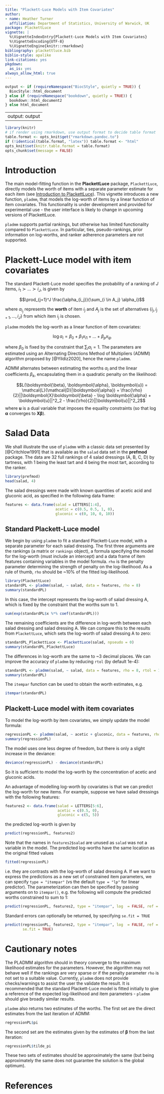 ```yaml
---
title: "Plackett-Luce Models with Item Covariates"
author:
- name: Heather Turner
  affiliation: Department of Statistics, University of Warwick, UK
package: PlackettLuce
vignette: |
  %\VignetteIndexEntry{Plackett-Luce Models with Item Covariates}
  %\VignetteEncoding{UTF-8}
  %\VignetteEngine{knitr::rmarkdown}
bibliography: plackettluce.bib
biblio-style: apalike
link-citations: yes  
pkgdown:
  as_is: yes
always_allow_html: true
---
```


```r
output <- if (requireNamespace("BiocStyle", quietly = TRUE)) {
  BiocStyle::html_document
} else if (requireNamespace("bookdown", quietly = TRUE)) {
  bookdown::html_document2
} else html_document
```

---
output: output
---

```r
library(knitr)
# if render using rmarkdown, use output format to decide table format
table.format <- opts_knit$get("rmarkdown.pandoc.to")
if (!identical(table.format, "latex")) table.format <- "html"
opts_knit$set(knitr.table.format = table.format)
opts_chunk$set(message = FALSE)
```

# Introduction

The main model-fitting function in the **PlackettLuce** package, `PlackettLuce`, 
directly models the worth of items with a separate parameter estimate for 
each item (see [Introduction to PlackettLuce](Overview.html)). This vignette 
introduces a new function, `pladmm`, that models the log-worth of 
items by a linear function of item covariates. This functionality is under 
development and provided for experimental use - the user interface is likely 
to change in upcoming versions of PlackettLuce.

`pladmm` supports partial rankings, but otherwise has limited functionality 
compared to `PlackettLuce`. In particular, ties, pseudo-rankings, prior 
information on log-worths, and ranker adherence parameters are not supported. 

# Plackett-Luce model with item covariates

The standard Plackett-Luce model specifies the probability of a ranking of $J$ 
items, ${i_1 \succ \ldots \succ i_J}$, is given by

$$\prod_{j=1}^J \frac{\alpha_{i_j}}{\sum_{i \in A_j} \alpha_i}$$

where $\alpha_{i_j}$ represents the **worth** of item $i_j$ and $A_j$ is the 
set of alternatives $\{i_j, i_{j + 1}, \ldots, i_J\}$ from which item $i_j$ is 
chosen. 

`pladmm` models the log-worth as a linear function of item covariates:

$$\log \alpha_i = \beta_0 + \beta_1x_{i1} + \ldots + \beta_px_{ip}$$

where $\beta_0$ is fixed by the constraint that $\sum_i \alpha_i = 1$. The 
parameters are estimated using an Alternating Directions Method of Multipliers 
(ADMM) algorithm proposed by [@Yildiz2020], hence the name `pladmm`.

ADMM alternates between estimating the worths $\alpha_i$ and the linear 
coefficients $\beta_k$, encapsulating them in a quadratic penalty on the 
likelihood:

$$L(\boldsymbol{\beta}, \boldsymbol{\alpha}, \boldsymbol{u}) = \mathcal{L}(\mathcal{D}|\boldsymbol{\alpha}) + \frac{\rho}{2}||\boldsymbol{X}\boldsymbol{\beta} - \log \boldsymbol{\alpha} + \boldsymbol{u}||^2_2 - \frac{\rho}{2}||\boldsymbol{u}||^2_2$$
where $\boldsymbol{u}$ is a dual variable that imposes the equality constraints 
(so that $\log \boldsymbol{\alpha}$ converges to 
$\boldsymbol{X}\boldsymbol{\beta}$).

# Salad Data

We shall illustrate the use of `pladmm` with a classic data set presented by 
[@Critchlow1991] that is available as the `salad` data set in the 
**prefmod** package. The data are 32 full rankings of 4 salad dressings 
(A, B, C, D) by tartness, with 1 being the least tart and 4 being the most 
tart, according to the ranker.

```r
library(prefmod)
head(salad, 4)
```

The salad dressings were made with known quantities of acetic acid and gluconic 
acid, as specified in the following data frame:

```r
features <- data.frame(salad = LETTERS[1:4],
                       acetic = c(0.5, 0.5, 1, 0),
                       gluconic = c(0, 10, 0, 10))
```

## Standard Plackett-Luce model

We begin by using `pladmm` to fit a standard Plackett-Luce model, with a 
separate parameter for each salad dressing. The first three arguments are the 
rankings (a matrix or `rankings` object), a formula specifying the model for 
the log-worth (must include an intercept) and a data frame of item features 
containing variables in the model formula. `rho` is the penalty parameter 
determining the strength of penalty on the log-likelihood. As a rule of thumb,
`rho` should be ~10% of the fitted log-likelihood.

```r
library(PlackettLuce)
standardPL <- pladmm(salad, ~ salad, data = features, rho = 8)
summary(standardPL)
```
In this case, the intercept represents the log-worth of salad dressing A, which 
is fixed by the constraint that the worths sum to 1. 

```r
sum(exp(standardPL$x %*% coef(standardPL)))
```
The remaining coefficients are the difference in log-worth between each salad 
dressing and salad dressing A. We can compare this to the results from 
`PlackettLuce`, which sets the log-worth of salad dressing A to zero:

```r
standardPL_PlackettLuce <- PlackettLuce(salad, npseudo = 0)
summary(standardPL_PlackettLuce)
```
The differences in log-worth are the same to ~3 decimal places. We can improve 
the accuracy of `pladmm` by reducing `rtol` (by default 1e-4):

```r
standardPL <- pladmm(salad, ~ salad, data = features, rho = 8, rtol = 1e-6)
summary(standardPL)
```

The `itempar` function can be used to obtain the worth estimates, e.g. 

```r
itempar(standardPL)
```
## Plackett-Luce model with item covariates

To model the log-worth by item covariates, we simply update the model formula:

```r
regressionPL <- pladmm(salad, ~ acetic + gluconic, data = features, rho = 8)
summary(regressionPL)
```
The model uses one less degree of freedom, but there is only a slight increase 
in the deviance:

```r
deviance(regressionPL) - deviance(standardPL)
```
So it is sufficient to model the log-worth by the concentration of acetic and 
gluconic acids.

An advantage of modelling log-worth by covariates is that we can predict the 
log-worth for new items. For example, suppose we have salad dressings with the 
following features:

```r
features2 <- data.frame(salad = LETTERS[5:6],
                        acetic = c(0.5, 0),
                        gluconic = c(5, 5))
```

the predicted log-worth is given by

```r
predict(regressionPL, features2)
```
Note that the names in `features2$salad` are unused as `salad` was not a 
variable in the model. The predicted log-worths have the same location as the 
original fitted values

```r
fitted(regressionPL)
```
i.e. they are contrasts with the log-worth of salad dressing A. If we want 
to express the predictions as a new set of constrained item parameters, we 
can specify `type = "itempar"` (vs the default `type = "lp"` for 
linear predictor). The 
parameterization can then be specified by passing arguments on to `itempar()`, 
e.g. the following will compute the predicted worths constrained to sum to 1:

```r
predict(regressionPL, features2, type = "itempar", log  = FALSE, ref = NULL)
```
Standard errors can optionally be returned, by specifying `se.fit = TRUE`

```r
predict(regressionPL, features2, type = "itempar", log  = FALSE, ref = NULL,
        se.fit = TRUE)
```

# Cautionary notes

The PLADMM algorithm should in theory converge to the maximum likelihood 
estimates for the parameters. However, the algorithm may not behave well if the 
rankings are very sparse or if the penalty parameter `rho` is not set to a 
suitable value. Currently, `pladmm` does not provide checks/warnings to assist 
the user the validate the result. It is recommended that the standard 
Plackett-Luce model is fitted initially to give a reference of the expected 
log-likelihood and item parameters - `pladmm` should give broadly similar 
results. 

`pladmm` also returns two estimates of the worths. The first set are the direct 
estimates from the last iteration of ADMM:

```r
regressionPL$pi
```
The second set are the estimates given by the estimates of $\boldsymbol{\beta}$ 
from the last iteration:

```r
regressionPL$tilde_pi
```
These two sets of estimates should be approximately the same (but being 
approximately the same does not guarantee the solution is the global optimum).

# References
